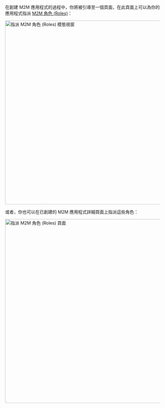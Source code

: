 
在創建 M2M 應用程式的過程中，你將被引導至一個頁面，在此頁面上可以為你的應用程式指派 [M2M 角色 (Roles)](/authorization/role-based-access-control/configure-roles#define-role-type)：

<img alt="指派 M2M 角色 (Roles) 模態視窗" src={AssignM2mRolesModal} width="600px" />

或者，你也可以在已創建的 M2M 應用程式詳細頁面上指派這些角色：

<img alt="指派 M2M 角色 (Roles) 頁面" src={AssignM2mRolesPage} width="600px" />
